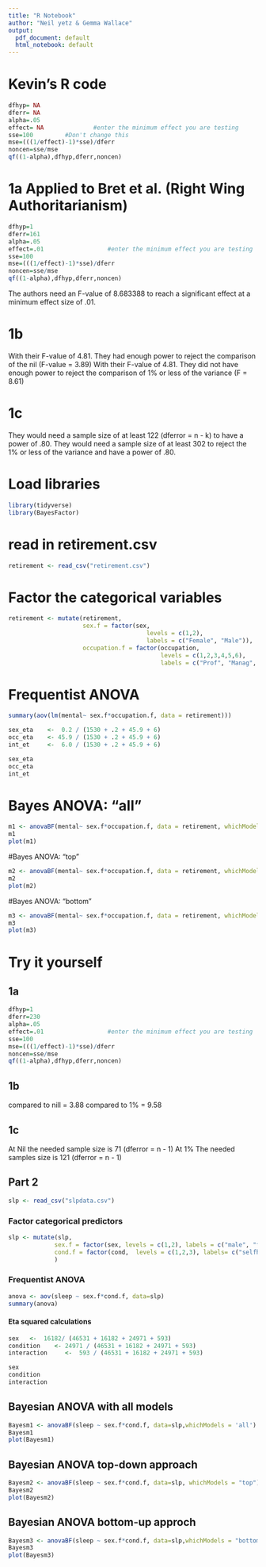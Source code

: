 ```yaml
---
title: "R Notebook"
author: "Neil yetz & Gemma Wallace"
output:
  pdf_document: default
  html_notebook: default
---
```


# Kevin's R code
```r
dfhyp= NA				
dferr= NA
alpha=.05
effect=	NA				#enter the minimum effect you are testing
sse=100	        #Don't change this				
mse=(((1/effect)-1)*sse)/dferr
noncen=sse/mse
qf((1-alpha),dfhyp,dferr,noncen)
```


# 1a Applied to Bret et al. (Right Wing Authoritarianism)
```r
dfhyp=1					
dferr=161
alpha=.05
effect=.01					#enter the minimum effect you are testing
sse=100					
mse=(((1/effect)-1)*sse)/dferr
noncen=sse/mse
qf((1-alpha),dfhyp,dferr,noncen)

```

The authors need an F-value of 8.683388 to reach a significant effect at a minimum effect size of .01.

# 1b
With their F-value of 4.81. They had enough power to reject the comparison of the nil (F-value = 3.89)
With their F-value of 4.81. They did not have enough power to reject the comparison of 1% or less of the variance (F = 8.61)

# 1c
They would need a sample size of at least 122 (dferror = n - k) to have a power of .80.
They would need a sample size of at least 302 to reject the 1% or less of the variance and have a power of .80. 



# Load libraries
```r
library(tidyverse)
library(BayesFactor)
```

# read in retirement.csv
```r
retirement <- read_csv("retirement.csv")
```

# Factor the categorical variables
```r
retirement <- mutate(retirement,
                     sex.f = factor(sex, 
                                       levels = c(1,2), 
                                       labels = c("Female", "Male")),
                     occupation.f = factor(occupation, 
                                           levels = c(1,2,3,4,5,6), 
                                           labels = c("Prof", "Manag", "nonmanual", "Skilled", "Semi-Skilled", "Unskilled")))
```

# Frequentist  ANOVA
```r
summary(aov(lm(mental~ sex.f*occupation.f, data = retirement)))
```
```r
sex_eta    <-  0.2 / (1530 + .2 + 45.9 + 6)
occ_eta    <- 45.9 / (1530 + .2 + 45.9 + 6)
int_et     <-  6.0 / (1530 + .2 + 45.9 + 6)

sex_eta
occ_eta   
int_et    
```



# Bayes ANOVA: "all"
```r

m1 <- anovaBF(mental~ sex.f*occupation.f, data = retirement, whichModels = "all")
m1
plot(m1)

```
#Bayes ANOVA: "top"
```r

m2 <- anovaBF(mental~ sex.f*occupation.f, data = retirement, whichModels = "top")
m2
plot(m2)
```

#Bayes ANOVA: "bottom"
```r
m3 <- anovaBF(mental~ sex.f*occupation.f, data = retirement, whichModels = "bottom")
m3
plot(m3)
```





# Try it yourself
## 1a 
```r
dfhyp=1					
dferr=230
alpha=.05
effect=.01					#enter the minimum effect you are testing
sse=100					
mse=(((1/effect)-1)*sse)/dferr
noncen=sse/mse
qf((1-alpha),dfhyp,dferr,noncen)
```

## 1b
compared to nill = 3.88
compared to 1% = 9.58

## 1c
At Nil the needed sample size is 71 (dferror = n - 1)
At 1% The needed samples size is 121 (dferror = n - 1)


## Part 2
```r
slp <- read_csv("slpdata.csv")
```

### Factor categorical predictors
```r
slp <- mutate(slp, 
             sex.f = factor(sex, levels = c(1,2), labels = c("male", "female")),
             cond.f = factor(cond,  levels = c(1,2,3), labels= c("selfhelp", "group", "group_and_partner"))
             ) 
```

### Frequentist ANOVA
```r
anova <- aov(sleep ~ sex.f*cond.f, data=slp)
summary(anova)
```

#### Eta squared calculations
```r
sex   <-  16182/ (46531 + 16182 + 24971 + 593)
condition    <- 24971 / (46531 + 16182 + 24971 + 593)
interaction     <-  593 / (46531 + 16182 + 24971 + 593)

sex
condition
interaction
```

## Bayesian ANOVA with all models
```r
Bayesm1 <- anovaBF(sleep ~ sex.f*cond.f, data=slp,whichModels = 'all')
Bayesm1
plot(Bayesm1)
```


## Bayesian ANOVA top-down approach
```r
Bayesm2 <- anovaBF(sleep ~ sex.f*cond.f, data=slp, whichModels = "top")
Bayesm2
plot(Bayesm2)
```


## Bayesian ANOVA bottom-up approch
```r
Bayesm3 <- anovaBF(sleep ~ sex.f*cond.f, data=slp,whichModels = "bottom")
Bayesm3
plot(Bayesm3)

```





